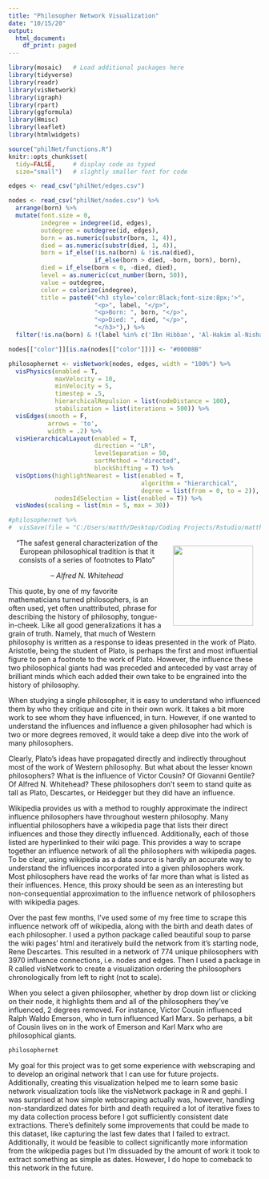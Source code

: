```yaml
---
title: "Philosopher Network Visualization"
date: "10/15/20"
output:
  html_document:
    df_print: paged
---
```

<style type="text/css">
h1.title {
  text-align: center;
}
h4.date {
  text-align: center;
}
</style>


```r
library(mosaic)   # Load additional packages here 
library(tidyverse)
library(readr)
library(visNetwork)
library(igraph)
library(rpart)
library(ggformula)
library(Hmisc)
library(leaflet)
library(htmlwidgets)

source("philNet/functions.R")
knitr::opts_chunk$set(
  tidy=FALSE,     # display code as typed
  size="small")   # slightly smaller font for code
```

```r
edges <- read_csv("philNet/edges.csv")

nodes <- read_csv("philNet/nodes.csv") %>%
  arrange(born) %>%
  mutate(font.size = 0,
         indegree = indegree(id, edges),
         outdegree = outdegree(id, edges),
         born = as.numeric(substr(born, 1, 4)),
         died = as.numeric(substr(died, 1, 4)),
         born = if_else(!is.na(born) & !is.na(died), 
                        if_else(born > died, -born, born), born),
         died = if_else(born < 0, -died, died),
         level = as.numeric(cut_number(born, 50)),
         value = outdegree,
         color = colorize(indegree),
         title = paste0("<h3 style='color:Black;font-size:8px;'>", 
                        "<p>", label, "</p>",
                        "<p>Born: ", born, "</p>",
                        "<p>Died: ", died, "</p>",
                        "</h3>"),) %>%
  filter(!is.na(born) & !(label %in% c('Ibn Hibban', 'Al-Hakim al-Nishapuri')))

nodes[["color"]][is.na(nodes[["color"]])] <- "#00008B"
```

```r
philosophernet <- visNetwork(nodes, edges, width = "100%") %>%
  visPhysics(enabled = T,
             maxVelocity = 10,
             minVelocity = 5,
             timestep = .5,
             hierarchicalRepulsion = list(nodeDistance = 100),
             stabilization = list(iterations = 500)) %>%
  visEdges(smooth = F, 
           arrows = 'to',
           width = .2) %>%
  visHierarchicalLayout(enabled = T, 
                        direction = "LR", 
                        levelSeparation = 50, 
                        sortMethod = "directed",
                        blockShifting = T) %>%
  visOptions(highlightNearest = list(enabled = T, 
                                     algorithm = "hierarchical",
                                     degree = list(from = 0, to = 2)),
             nodesIdSelection = list(enabled = T)) %>%
  visNodes(scaling = list(min = 5, max = 30))

#philosophernet %>%
#  visSave(file = "C:/Users/matth/Desktop/Coding Projects/Rstudio/matthewbbone/philNet/philosophernet.html")
```


<div style="float:right;position: relative;margin:0px 15px">
<img src="philNet/whitehead.PNG" width="160">
</div>

<center>
“The safest general characterization of the European philosophical tradition is that it consists of a series of footnotes to Plato”

– *Alfred N. Whitehead*
</center>

This quote, by one of my favorite mathematicians turned philosophers, is an often used, yet often unattributed, phrase for describing the history of philosophy, tongue-in-cheek. Like all good generalizations it has a grain of truth. Namely, that much of Western philosophy is written as a response to ideas presented in the work of Plato. Aristotle, being the student of Plato, is perhaps the first and most influential figure to pen a footnote to the work of Plato. However, the influence these two philosophical giants had was preceded and anteceded by vast array of brilliant minds which each added their own take to be engrained into the history of philosophy.

When studying a single philosopher, it is easy to understand who influenced them by who they critique and cite in their own work. It takes a bit more work to see whom they have influenced, in turn. However, if one wanted to understand the influences and influence a given philosopher had which is two or more degrees removed, it would take a deep dive into the work of many philosophers.

Clearly, Plato’s ideas have propagated directly and indirectly throughout most of the work of Western philosophy. But what about the lesser known philosophers? What is the influence of Victor Cousin? Of Giovanni Gentile? Of Alfred N. Whitehead? These philosophers don’t seem to stand quite as tall as Plato, Descartes, or Heidegger but they did have an influence.

Wikipedia provides us with a method to roughly approximate the indirect influence philosophers have throughout western philosophy. Many influential philosophers have a wikipedia page that lists their direct influences and those they directly influenced. Additionally, each of those listed are hyperlinked to their wiki page. This provides a way to scrape together an influence network of all the philosophers with wikipedia pages. To be clear, using wikipedia as a data source is hardly an accurate way to understand the influences incorporated into a given philosophers work. Most philosophers have read the works of far more than what is listed as their influences. Hence, this proxy should be seen as an interesting but non-consequential approximation to the influence network of philosophers with wikipedia pages.

Over the past few months, I’ve used some of my free time to scrape this influence network off of wikipedia, along with the birth and death dates of each philosopher. I used a python package called beautiful soup to parse the wiki pages’ html and iteratively build the network from it’s starting node, Rene Descartes. This resulted in a network of 774 unique philosophers with 3970 influence connections, i.e. nodes and edges. Then I used a package in R called visNetwork to create a visualization ordering the philosophers chronologically from left to right (not to scale).

When you select a given philosopher, whether by drop down list or clicking on their node, it highlights them and all of the philosophers they've influenced, 2 degrees removed. For instance, Victor Cousin influenced Ralph Waldo Emerson, who in turn influenced Karl Marx. So perhaps, a bit of Cousin lives on in the work of Emerson and Karl Marx who are philosophical giants. 

```r
philosophernet
```

My goal for this project was to get some experience with webscraping and to develop an original network that I can use for future projects. Additionally, creating this visualization helped me to learn some basic network visualization tools like the visNetwork package in R and gephi. I was surprised at how simple webscraping actually was, however, handling non-standardized dates for birth and death required a lot of iterative fixes to my data collection process before I got sufficiently consistent date extractions. There's definitely some improvements that could be made to this dataset, like capturing the last few dates that I failed to extract. Additionally, it would be feasible to collect significantly more information from the wikipedia pages but I'm dissuaded by the amount of work it took to extract something as simple as dates. However, I do hope to comeback to this network in the future.


